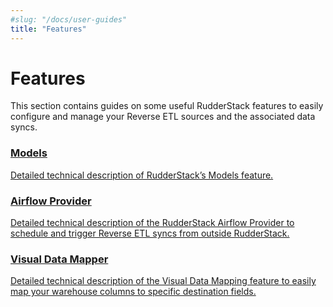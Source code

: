 ```yaml
---
#slug: "/docs/user-guides"
title: "Features"
---
```


# Features

This section contains guides on some useful RudderStack features to easily configure and manage your Reverse ETL sources and the associated data syncs.

<div class="pageRefWrapper">
     <a href="https://rudderstack.com/docs/reverse-etl/features/models/">
        <div class="pageRefBlock">
            <h3>Models</h3>
            <p>Detailed technical description of RudderStack’s Models feature.</p>
        </div>
    </a>
    <a href="https://rudderstack.com/docs/reverse-etl/features/airflow-provider/">
        <div class="pageRefBlock">
            <h3>Airflow Provider</h3>
            <p>Detailed technical description of the RudderStack Airflow Provider to schedule and trigger Reverse ETL syncs from outside RudderStack. </p>
        </div>
    </a>
    <a href="https://rudderstack.com/docs/reverse-etl/features/visual-data-mapper/">
        <div class="pageRefBlock">
            <h3>Visual Data Mapper</h3>
            <p>Detailed technical description of the Visual Data Mapping feature to easily map your warehouse columns to specific destination fields.</p>
        </div>
    </a>
</div>
